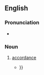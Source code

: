 ==English==

===Pronunciation===
* {{IPA|en|/əˈkɔː(ɹ)dənsi/}}

===Noun===
{{en-noun|accordancies}}

# {{lb|en|obsolete|rare}} [[accordance]]
#* {{quote-book|en|author=William Paley|passage=This mention of alms and offerings certainly brings the narrative in the Acts nearer to an '''accordancy''' with the epistle {{...}}}}